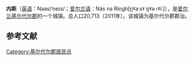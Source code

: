 {{Infobox settlement
| name                    = 内斯
| native_name             = Naas
| settlement_type         = 城镇
| image_skyline           = IMG NaasHospital.jpg
| imagesize               = 
| image_caption           = 
| image_flag              = 
| flag_size               = 
| image_shield            = 
| shield_size             = 
| pushpin_map             = Ireland
| pushpin_label_position  = 
| pushpin_map_caption     = 在爱尔兰的位置
| latd  =53.217 |latm  =  |lats  = |latNS  = N 
| longd =6.663 |longm = |longs = |longEW = W 
| coordinates_type        = region:ES_type:city
| coordinates_display     = inline,title
| subdivision_type        = 国家
| subdivision_name        = 爱尔兰
| subdivision_type1       = [[爱尔兰行政区划|郡]]
| subdivision_name1       = [[基尔代尔郡|基尔代尔郡]]
| area_total_km2          =  
| elevation_m             = 114
| population_total        = 20713
| population_as_of        = 2011年
| population_density_km2  =  
| website                 = 
| footnotes               = 
}}
'''内斯'''（[[英语|英语]]：Naas/ˈneɪs/；[[爱尔兰语|爱尔兰语]]：Nás na Ríogh[n̪ˠaːsˠ n̪ˠə ɾˠiː]），是[[爱尔兰|爱尔兰]][[基尔代尔郡|基尔代尔郡]]的一个城镇。总人口20,713（2011年）。该城镇为基尔代尔郡郡治。

==参考文献==
{{reflist}}

[[Category:基尔代尔郡居民点|Category:基尔代尔郡居民点]]